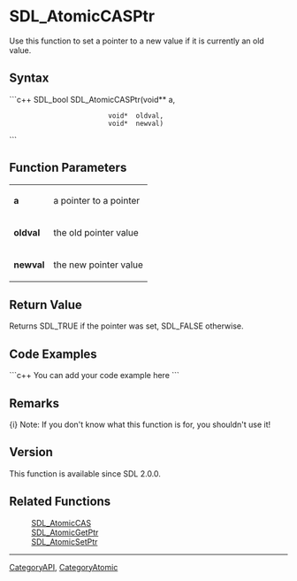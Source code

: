 
= SDL_AtomicCASPtr =
Use this function to set a pointer to a new value if it is currently an old value.


== Syntax ==
```c++
SDL_bool SDL_AtomicCASPtr(void** a,
                          void*  oldval,
                          void*  newval)
```

== Function Parameters ==
{|
|'''a'''
|a pointer to a pointer
|-
|'''oldval'''
|the old pointer value
|-
|'''newval'''
|the new pointer value
|}

== Return Value ==
Returns SDL_TRUE if the pointer was set, SDL_FALSE otherwise.

== Code Examples ==
```c++
You can add your code example here
```

== Remarks ==
{i} Note: If you don't know what this function is for, you shouldn't use it!


== Version ==
This function is available since SDL 2.0.0.

== Related Functions ==
:[[SDL_AtomicCAS]]
:[[SDL_AtomicGetPtr]]
:[[SDL_AtomicSetPtr]]

----
[[CategoryAPI]], [[CategoryAtomic]]

